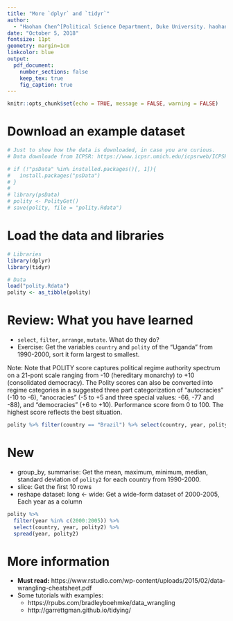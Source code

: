 ```yaml
---
title: "More `dplyr` and `tidyr`"
author: 
  - "Haohan Chen^[Political Science Department, Duke University. haohan.chen@duke.edu]"
date: "October 5, 2018"
fontsize: 11pt
geometry: margin=1cm
linkcolor: blue
output: 
  pdf_document:
    number_sections: false
    keep_tex: true
    fig_caption: true
---
```


```r
knitr::opts_chunk$set(echo = TRUE, message = FALSE, warning = FALSE)
```


# Download an example dataset

```r
# Just to show how the data is downloaded, in case you are curious.
# Data downloade from ICPSR: https://www.icpsr.umich.edu/icpsrweb/ICPSR/

# if (!"psData" %in% installed.packages()[, 1]){
#   install.packages("psData")
# }
# 
# library(psData)
# polity <- PolityGet()
# save(polity, file = "polity.Rdata")
```

# Load the data and libraries

```r
# Libraries
library(dplyr)
library(tidyr)

# Data
load("polity.Rdata")
polity <- as_tibble(polity)
```

# Review: What you have learned

- `select`, `filter`, `arrange`, `mutate`. What do they do?
- Exercise: Get the variables `country` and `polity` of the "Uganda" from 1990-2000, sort it form largest to smallest.

Note: Note that POLITY score captures political regime authority spectrum on a 21-pont scale ranging from -10 (hereditary monarchy) to +10 (consolidated democracy). The Polity scores can also be converted into regime categories in a suggested three part categorization of "autocracies" (-10 to -6), "anocracies" (-5 to +5 and three special values: -66, -77 and -88), and "democracies" (+6 to +10). Performance score from 0 to 100. The highest score reflects the best situation.

```r
polity %>% filter(country == "Brazil") %>% select(country, year, polity2) %>% arrange(-polity2)
```

# New

- group_by, summarise: Get the mean, maximum, minimum, median, standard deviation of `polity2` for each country from 1990-2000.
- slice: Get the first 10 rows
- reshape dataset: long <- wide: Get a wide-form dataset of 2000-2005, Each year as a column

```r
polity %>% 
  filter(year %in% c(2000:2005)) %>%
  select(country, year, polity2) %>% 
  spread(year, polity2)
```



# More information

- **Must read:** https://www.rstudio.com/wp-content/uploads/2015/02/data-wrangling-cheatsheet.pdf
- Some tutorials with examples:
    - https://rpubs.com/bradleyboehmke/data_wrangling
    - http://garrettgman.github.io/tidying/
